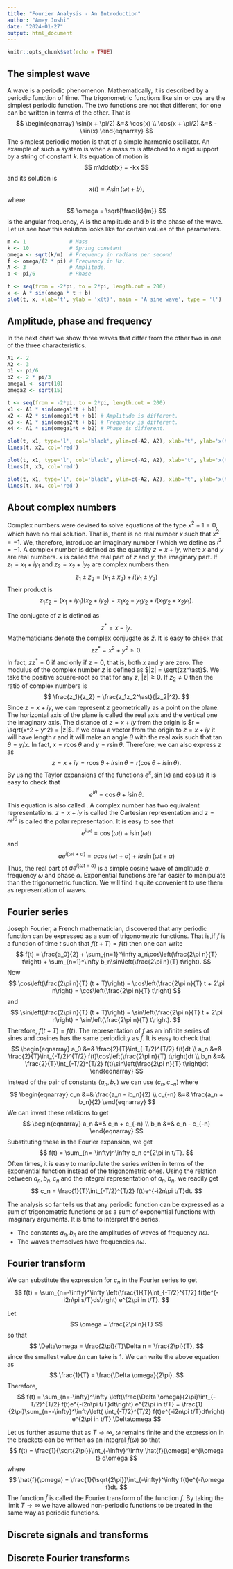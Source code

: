 ```yaml
---
title: "Fourier Analysis - An Introduction"
author: "Amey Joshi"
date: "2024-01-27"
output: html_document
---
```


```r
knitr::opts_chunk$set(echo = TRUE)
```

## The simplest wave

A wave is a periodic phenomenon. Mathematically, it is described by a periodic
function of time. The trigonometric functions like $\sin$ or $\cos$ are the 
simplest periodic function. The two functions are not that different, for one 
can be written in terms of the other. That is
$$
\begin{eqnarray}
\sin(x + \pi/2) &=& \cos(x) \\
\cos(x + \pi/2) &=& -\sin(x)
\end{eqnarray}
$$
The simplest periodic motion is that of a simple harmonic oscillator. An example
of such a system is when a mass $m$ is attached to a rigid support by a string
of constant $k$. Its equation of motion is 
$$
m\ddot{x} = -kx
$$
and its solution is 
$$
x(t) = A\sin(\omega t + b),
$$
where 
$$
\omega = \sqrt{\frac{k}{m}}
$$
is the angular frequency, $A$ is the amplitude and $b$ is the phase of the wave.
Let us see how this solution looks like for certain values of the parameters.
```r
m <- 1              # Mass
k <- 10             # Spring constant
omega <- sqrt(k/m)  # Frequency in radians per second
f <- omega/(2 * pi) # Frequency in Hz.
A <- 3              # Amplitude.
b <- pi/6           # Phase

t <- seq(from = -2*pi, to = 2*pi, length.out = 200)
x <- A * sin(omega * t + b)
plot(t, x, xlab='t', ylab = 'x(t)', main = 'A sine wave', type = 'l')
```

## Amplitude, phase and frequency

In the next chart we show three waves that differ from the other two in one of
the three characteristics.

```r
A1 <- 2
A2 <- 3
b1 <- pi/6
b2 <- 2 * pi/3
omega1 <- sqrt(10)
omega2 <- sqrt(15)

t <- seq(from = -2*pi, to = 2*pi, length.out = 200)
x1 <- A1 * sin(omega1*t + b1)
x2 <- A2 * sin(omega1*t + b1) # Amplitude is different.
x3 <- A1 * sin(omega2*t + b1) # Frequency is different.
x4 <- A1 * sin(omega1*t + b2) # Phase is different.

plot(t, x1, type='l', col='black', ylim=c(-A2, A2), xlab='t', ylab='x(t)', main='Waves differing in amplitude')
lines(t, x2, col='red')

plot(t, x1, type='l', col='black', ylim=c(-A2, A2), xlab='t', ylab='x(t)', main='Waves differing in frequency')
lines(t, x3, col='red')

plot(t, x1, type='l', col='black', ylim=c(-A2, A2), xlab='t', ylab='x(t)', main='Waves differing in phase')
lines(t, x4, col='red')
```

## About complex numbers

Complex numbers were devised to solve equations of the type $x^2 + 1 = 0$, which
have no real solution. That is, there is no real number $x$ such that $x^2 = -1$.
We, therefore, introduce an imaginary number $i$ which we define as $i^2 = -1$.
A complex number is defined as the quantity $z = x + iy$, where $x$ and $y$ are 
real numbers. $x$ is called the real part of $z$ and $y$, the imaginary part.
If $z_1 = x_1 + iy_1$ and $z_2 = x_2 + iy_2$ are complex numbers then
$$
z_1 \pm z_2 = (x_1 \pm x_2) + i(y_1 \pm y_2)
$$
Their product is
$$
z_1 z_2 = (x_1 + iy_1)(x_2 + iy_2) = x_1x_2 - y_1y_2 + i(x_1y_2 + x_2y_1).
$$

The conjugate of $z$ is defined as
$$
z^\ast = x - iy.
$$
Mathematicians denote the complex conjugate as $\bar{z}$. It is easy to check 
that 
$$
zz^\ast = x^2 + y^2 \ge 0.
$$
In fact, $zz^\ast = 0$ if and only if $z = 0$, that is, both $x$ and $y$ are zero.
The modulus of the complex number $z$ is defined as $|z| = \sqrt{zz^\ast}$. We 
take the positive square-root so that for any $z$, $|z| \ge 0$. If $z_2 \ne 0$ 
then the ratio of complex numbers is
$$
\frac{z_1}{z_2} = \frac{z_1z_2^\ast}{|z_2|^2}.
$$
Since $z = x + iy$, we can represent $z$ geometrically as a point on the plane.
The horizontal axis of the plane is called the real axis and the vertical one the
imaginary axis. The distance of $z = x + iy$ from the origin is $r = \sqrt{x^2 + y^2}
= |z|$. If we draw a vector from the origin to $z = x + iy$ it will have length
$r$ and it will make an angle $\theta$ with the real axis such that $\tan\theta
= y/x$. In fact, $x = r\cos\theta$ and $y = r\sin\theta$. Therefore, we can also
express $z$ as
$$
z = x + iy = r\cos\theta + ir\sin\theta = r(\cos\theta + i\sin\theta).
$$
By using the Taylor expansions of the functions $e^x, \sin(x)$ and $\cos(x)$ it
is easy to check that 
$$
e^{i\theta} = \cos\theta + i\sin\theta.
$$
This equation is also called \emph{Euler's formula}. A complex number has two
equivalent representations. $z = x + iy$ is called the Cartesian representation 
and $z = re^{i\theta}$ is called the polar representation. It is easy to see that
$$
e^{i\omega t} = \cos(\omega t) + i\sin(\omega t)
$$
and 
$$
ae^{i(\omega t + \alpha)} = a\cos(\omega t + \alpha) + ia\sin(\omega t + \alpha)
$$
Thus, the real part of $ae^{i(\omega t + \alpha)}$ is a simple cosine wave of
amplitude $a$, frequency $\omega$ and phase $\alpha$. Exponential functions are
far easier to manipulate than the trigonometric function. We will find it quite
convenient to use them as representation of waves.

## Fourier series
Joseph Fourier, a French mathematician, discovered that any periodic function
can be expressed as a sum of trigonometric functions. That is,if $f$ is a function
of time $t$ such that $f(t + T) = f(t)$ then one can write
$$
f(t) = \frac{a_0}{2} + \sum_{n=1}^\infty a_n\cos\left(\frac{2\pi n}{T} t\right) + \sum_{n=1}^\infty b_n\sin\left(\frac{2\pi n}{T} t\right).
$$
Now 
$$
\cos\left(\frac{2\pi n}{T} (t + T)\right) = \cos\left(\frac{2\pi n}{T} t + 2\pi n\right) = \cos\left(\frac{2\pi n}{T} t\right)
$$ 
and
$$
\sin\left(\frac{2\pi n}{T} (t + T)\right) = \sin\left(\frac{2\pi n}{T} t + 2\pi n\right) = \sin\left(\frac{2\pi n}{T} t\right).
$$ 
Therefore, $f(t + T) = f(t)$. The representation of $f$ as an infinite series of sines
and cosines has the same periodicity as $f$. It is easy to check that
$$
\begin{eqnarray}
a_0 &=& \frac{2}{T}\int_{-T/2}^{T/2} f(t)dt \\
a_n &=& \frac{2}{T}\int_{-T/2}^{T/2} f(t)\cos\left(\frac{2\pi n}{T} t\right)dt \\
b_n &=& \frac{2}{T}\int_{-T/2}^{T/2} f(t)\sin\left(\frac{2\pi n}{T} t\right)dt
\end{eqnarray}
$$
Instead of the pair of constants $(a_n, b_n)$ we can use $(c_n, c_{-n})$ where
$$
\begin{eqnarray}
c_n &=& \frac{a_n - ib_n}{2} \\
c_{-n} &=& \frac{a_n + ib_n}{2}
\end{eqnarray}
$$
We can invert these relations to get
$$
\begin{eqnarray}
a_n &=& c_n + c_{-n} \\
b_n &=& c_n - c_{-n}
\end{eqnarray}
$$
Substituting these in the Fourier expansion, we get
$$
f(t) = \sum_{n=-\infty}^\infty c_n e^{2\pi in t/T}.
$$
Often times, it is easy to manipulate the series written in terms of the 
exponential function instead of the trigonometric ones. Using the relation between
$a_n, b_n, c_n$ and the integral representation of $a_n, b_n$, we readily get
$$
c_n = \frac{1}{T}\int_{-T/2}^{T/2} f(t)e^{-i2n\pi t/T}dt.
$$

The analysis so far tells us that any periodic function can be expressed as a 
sum of trigonometric functions or as a sum of exponential functions with 
imaginary arguments. It is time to interpret the series.

- The constants $a_n, b_n$ are the amplitudes of waves of frequency $n\omega$.
- The waves themselves have frequencies $n\omega$.

## Fourier transform
We can substitute the expression for $c_n$ in the Fourier series to get
$$
f(t) = \sum_{n=-\infty}^\infty \left(\frac{1}{T}\int_{-T/2}^{T/2} f(t)e^{-i2n\pi s/T}ds\right) e^{2\pi in t/T}.
$$

Let 
$$
\omega = \frac{2\pi n}{T}
$$
so that 
$$
\Delta\omega = \frac{2\pi}{T}\Delta n = \frac{2\pi}{T},
$$
since the smallest value $\Delta n$ can take is $1$. We can write the above 
equation as 
$$
\frac{1}{T} = \frac{\Delta \omega}{2\pi}.
$$
Therefore,
$$
f(t) = \sum_{n=-\infty}^\infty \left(\frac{\Delta \omega}{2\pi}\int_{-T/2}^{T/2} f(t)e^{-i2n\pi t/T}dt\right) e^{2\pi in t/T} = \frac{1}{2\pi}\sum_{n=-\infty}^\infty\left( \int_{-T/2}^{T/2} f(t)e^{-i2n\pi t/T}dt\right) e^{2\pi in t/T} \Delta\omega
$$

Let us further assume that as $T \rightarrow \infty$, $\omega$ remains finite and
the expression in the brackets can be written as an integral $\hat{f}(\omega)$ 
so that
$$
f(t) = \frac{1}{\sqrt{2\pi}}\int_{-\infty}^\infty \hat{f}(\omega) e^{i\omega t} d\omega
$$
where
$$
\hat{f}(\omega) = \frac{1}{\sqrt{2\pi}}\int_{-\infty}^\infty f(t)e^{-i\omega t}dt.
$$
The function $\hat{f}$ is called the Fourier transform of the function $f$. By
taking the limit $T \rightarrow \infty$ we have allowed non-periodic functions to
be treated in the same way as periodic functions.

## Discrete signals and transforms

## Discrete Fourier transforms
